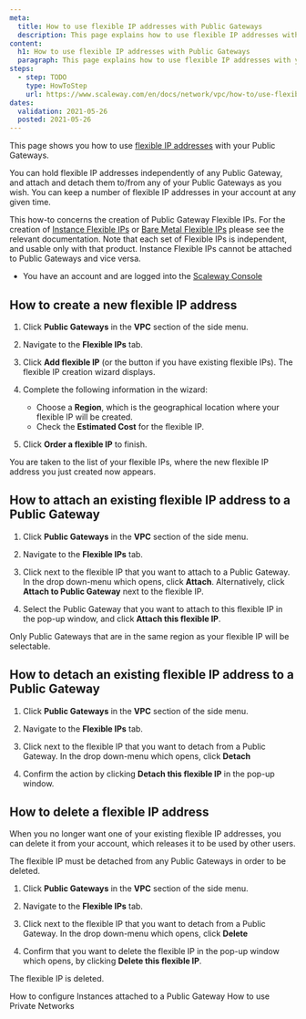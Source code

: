 ```yaml
---
meta:
  title: How to use flexible IP addresses with Public Gateways
  description: This page explains how to use flexible IP addresses with your Public Gateways
content:
  h1: How to use flexible IP addresses with Public Gateways
  paragraph: This page explains how to use flexible IP addresses with your Public Gateways
steps:
  - step: TODO
    type: HowToStep
    url: https://www.scaleway.com/en/docs/network/vpc/how-to/use-flexible-ips
dates:
  validation: 2021-05-26
  posted: 2021-05-26
---
```


This page shows you how to use [flexible IP addresses](/network/vpc/concepts#flexible-ip) with your Public Gateways.

You can hold flexible IP addresses independently of any Public Gateway, and attach and detach them to/from any of your Public Gateways as you wish. You can keep a number of flexible IP addresses in your account at any given time. 

<Message type="important">

  This how-to concerns the creation of Public Gateway Flexible IPs. For the creation of [Instance Flexible IPs](/compute/instances/how-to/use-flexips/) or [Bare Metal Flexible IPs](/compute/bare-metal-cloud/how-to/configure-flexible-ip/) please see the relevant documentation. Note that each set of Flexible IPs is independent, and usable only with that product. Instance Flexible IPs cannot be attached to Public Gateways and vice versa.

</Message>

<Message type="requirement">

  - You have an account and are logged into the [Scaleway Console](https://console.scaleway.com)

</Message>

## How to create a new flexible IP address

1. Click **Public Gateways** in the **VPC** section of the side menu.

2. Navigate to the **Flexible IPs** tab.

  <Lightbox src="scaleway-flex-ips.png" alt="" />

3. Click **Add flexible IP** (or the <Icon name="plus" /> button if you have existing flexible IPs). The flexible IP creation wizard displays.

4. Complete the following information in the wizard:
    - Choose a **Region**, which is the geographical location where your flexible IP will be created.
    - Check the **Estimated Cost** for the flexible IP.

5. Click **Order a flexible IP** to finish.

You are taken to the list of your flexible IPs, where the new flexible IP address you just created now appears.

## How to attach an existing flexible IP address to a Public Gateway

1. Click **Public Gateways** in the **VPC** section of the side menu.

2. Navigate to the **Flexible IPs** tab.

3. Click <Icon name="more"/> next to the flexible IP that you want to attach to a Public Gateway. In the drop down-menu which opens, click **Attach**. Alternatively, click **Attach to Public Gateway** next to the flexible IP.

  <Lightbox src="scaleway-attach-flexip-gw.png" alt="" />

4. Select the Public Gateway that you want to attach to this flexible IP in the pop-up window, and click **Attach this flexible IP**. 

  <Lightbox src="scaleway-attach-flexip-gw2.png" alt="" />

<Message type="note">
  Only Public Gateways that are in the same region as your flexible IP will be selectable.
</Message>

## How to detach an existing flexible IP address to a Public Gateway

1. Click **Public Gateways** in the **VPC** section of the side menu.

2. Navigate to the **Flexible IPs** tab.

3. Click <Icon name="more"/> next to the flexible IP that you want to detach from a Public Gateway. In the drop down-menu which opens, click **Detach**

4. Confirm the action by clicking **Detach this flexible IP** in the pop-up window. 

## How to delete a flexible IP address

When you no longer want one of your existing flexible IP addresses, you can delete it from your account, which releases it to be used by other users.

<Message type="important">
  The flexible IP must be detached from any Public Gateways in order to be deleted.
</Message>

1. Click **Public Gateways** in the **VPC** section of the side menu.

2. Navigate to the **Flexible IPs** tab.

3. Click <Icon name="more"/> next to the flexible IP that you want to detach from a Public Gateway. In the drop down-menu which opens, click **Delete**

4. Confirm that you want to delete the flexible IP in the pop-up window which opens, by clicking **Delete this flexible IP**.

The flexible IP is deleted.

<Navigation title="See Also">
  <PreviousButton to="/network/vpc/how-to/configure-instances-public-gw/">How to configure Instances attached to a Public Gateway</PreviousButton>
  <NextButton to="/network/vpc/how-to/use-private-networks/">How to use Private Networks</NextButton>
</Navigation>
